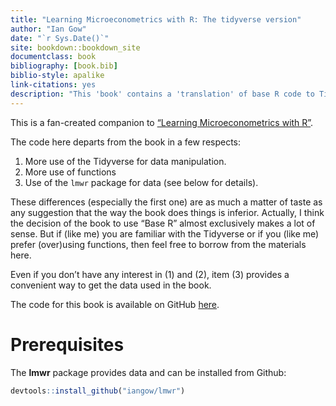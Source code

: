 ```yaml
--- 
title: "Learning Microeconometrics with R: The tidyverse version"
author: "Ian Gow"
date: "`r Sys.Date()`"
site: bookdown::bookdown_site
documentclass: book
bibliography: [book.bib]
biblio-style: apalike
link-citations: yes
description: "This 'book' contains a 'translation' of base R code to Tidyverse code."
---
```


This is a fan-created companion to ["Learning Microeconometrics with R"](https://www.amazon.com/dp/0367255383).

The code here departs from the book in a few respects:

1. More use of the Tidyverse for data manipulation.
2. More use of functions
3. Use of the `lmwr` package for data (see below for details).

These differences (especially the first one) are as much a matter of taste as any suggestion that the way the book does things is inferior.
Actually, I think the decision of the book to use "Base R" almost exclusively makes a lot of sense.
But if (like me) you are familiar with the Tidyverse or if you (like me) prefer (over)using functions, then feel free to borrow from the materials here.

Even if you don't have any interest in (1) and (2), item (3) provides a convenient way to get the data used in the book.

The code for this book is available on GitHub [here](https://github.com/iangow/lmwr_tidy).

# Prerequisites {-}

The **lmwr** package provides data and can be installed from Github:

```r
devtools::install_github("iangow/lmwr")
```
